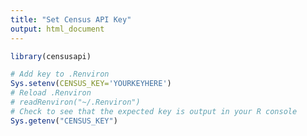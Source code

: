 ```yaml
---
title: "Set Census API Key"
output: html_document
---
```





```r
library(censusapi)

# Add key to .Renviron
Sys.setenv(CENSUS_KEY='YOURKEYHERE')
# Reload .Renviron
# readRenviron("~/.Renviron")
# Check to see that the expected key is output in your R console
Sys.getenv("CENSUS_KEY")
```